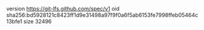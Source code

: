 version https://git-lfs.github.com/spec/v1
oid sha256:bd5928121c8423ff1d9e31498a97f9f0a6f5ab6153fe7998ffeb05464c13bfe1
size 32496
